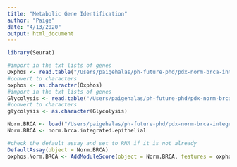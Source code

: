 ```yaml
---
title: "Metabolic Gene Identification"
author: "Paige"
date: "4/13/2020"
output: html_document
---
```


```r
library(Seurat)
```

```r
#import in the txt lists of genes 
Oxphos <- read.table("/Users/paigehalas/ph-future-phd/pdx-norm-brca-integration-project/gene_lists/oxphos.txt")
#convert to characters  
oxphos <- as.character(Oxphos)
#import in the txt lists of genes 
Glycolysis <- read.table("/Users/paigehalas/ph-future-phd/pdx-norm-brca-integration-project/gene_lists/glycolysis.txt")
#convert to characters  
glycolysis <- as.character(Glycolysis)
```

``` r
Norm.BRCA <- load("/Users/paigehalas/ph-future-phd/pdx-norm-brca-integration-project/seurat-objects/norm.brca.integrated.epithelial.Rda")
Norm.BRCA <- norm.brca.integrated.epithelial
```
```r
#check the default assay and set to RNA if it is not already 
DefaultAssay(object = Norm.BRCA)
oxphos.Norm.BRCA <- AddModuleScore(object = Norm.BRCA, features = oxphos)
```

